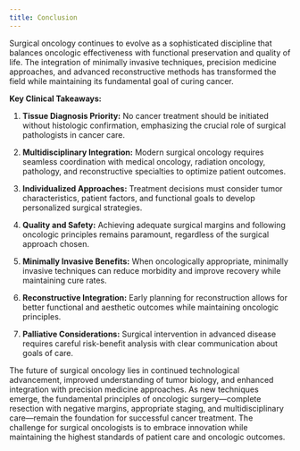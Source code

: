 ```yaml
---
title: Conclusion
---
```




Surgical oncology continues to evolve as a sophisticated discipline that balances oncologic effectiveness with functional preservation and quality of life. The integration of minimally invasive techniques, precision medicine approaches, and advanced reconstructive methods has transformed the field while maintaining its fundamental goal of curing cancer.

**Key Clinical Takeaways:**

1. **Tissue Diagnosis Priority:** No cancer treatment should be initiated without histologic confirmation, emphasizing the crucial role of surgical pathologists in cancer care.

2. **Multidisciplinary Integration:** Modern surgical oncology requires seamless coordination with medical oncology, radiation oncology, pathology, and reconstructive specialties to optimize patient outcomes.

3. **Individualized Approaches:** Treatment decisions must consider tumor characteristics, patient factors, and functional goals to develop personalized surgical strategies.

4. **Quality and Safety:** Achieving adequate surgical margins and following oncologic principles remains paramount, regardless of the surgical approach chosen.

5. **Minimally Invasive Benefits:** When oncologically appropriate, minimally invasive techniques can reduce morbidity and improve recovery while maintaining cure rates.

6. **Reconstructive Integration:** Early planning for reconstruction allows for better functional and aesthetic outcomes while maintaining oncologic principles.

7. **Palliative Considerations:** Surgical intervention in advanced disease requires careful risk-benefit analysis with clear communication about goals of care.

The future of surgical oncology lies in continued technological advancement, improved understanding of tumor biology, and enhanced integration with precision medicine approaches. As new techniques emerge, the fundamental principles of oncologic surgery—complete resection with negative margins, appropriate staging, and multidisciplinary care—remain the foundation for successful cancer treatment. The challenge for surgical oncologists is to embrace innovation while maintaining the highest standards of patient care and oncologic outcomes.
